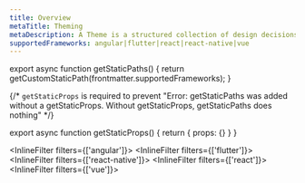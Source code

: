 ```yaml
---
title: Overview
metaTitle: Theming
metaDescription: A Theme is a structured collection of design decisions that change the appearance of a UI library. An Amplify UI theme is a structured object of design tokens, breakpoints, and overrides.
supportedFrameworks: angular|flutter|react|react-native|vue
---
```



export async function getStaticPaths() {
  return getCustomStaticPath(frontmatter.supportedFrameworks);
}

{/*  `getStaticProps` is required to prevent "Error: getStaticPaths was added without a getStaticProps. Without getStaticProps, getStaticPaths does nothing" */}

export async function getStaticProps() {
  return { props: {} }
}

<InlineFilter filters={['angular']}>
  <AngularPage />
</InlineFilter>
<InlineFilter filters={['flutter']}>
  <FlutterPage />
</InlineFilter>
<InlineFilter filters={['react-native']}>
  <ReactNativePage />
</InlineFilter>
<InlineFilter filters={['react']}>
  <ReactPage />
</InlineFilter>
<InlineFilter filters={['vue']}>
  <VuePage />
</InlineFilter>

